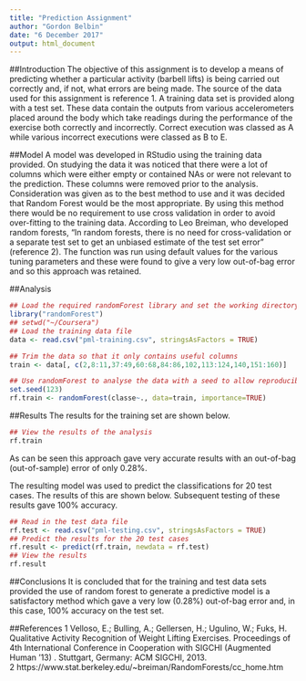 ```yaml
---
title: "Prediction Assignment"
author: "Gordon Belbin"
date: "6 December 2017"
output: html_document
---
```


##Introduction
The objective of this assignment is to develop a means of predicting whether a particular activity (barbell lifts) is being carried out correctly and, if not, what errors are being made.  The source of the data used for this assignment is reference 1. A training data set is provided along with a test set. These data contain the outputs from various accelerometers placed around the body which take readings during the performance of the exercise both correctly and incorrectly. Correct execution was classed as A while various incorrect executions were classed as B to E.

##Model
A model was developed in RStudio using the training data provided. On studying the data it was noticed that there were a lot of columns which were either empty or contained NAs or were not relevant to the prediction. These columns were removed prior to the analysis. Consideration was given as to the best method to use and it was decided that Random Forest would be the most appropriate. By using this method there would be no requirement to use cross validation in order to avoid over-fitting to the training data. According to Leo Breiman, who developed random forests, "In random forests, there is no need for cross-validation or a separate test set to get an unbiased estimate of the test set error" (reference 2). The function was run using default values for the various tuning parameters and these were found to give a very low out-of-bag error and so this approach was retained.

##Analysis
```r
## Load the required randomForest library and set the working directory
library("randomForest")
## setwd("~/Coursera")
## Load the training data file
data <- read.csv("pml-training.csv", stringsAsFactors = TRUE)

## Trim the data so that it only contains useful columns
train <- data[, c(2,8:11,37:49,60:68,84:86,102,113:124,140,151:160)]

## Use randomForest to analyse the data with a seed to allow reproducibility
set.seed(123)
rf.train <- randomForest(classe~., data=train, importance=TRUE)
```

##Results
The results for the training set are shown below. 
```r
## View the results of the analysis
rf.train


```
As can be seen this approach gave very accurate results with an out-of-bag (out-of-sample) error of only 0.28%.

The resulting model was used to predict the classifications for 20 test cases. The results of this are shown below. Subsequent testing of these results gave 100% accuracy.
```r
## Read in the test data file
rf.test <- read.csv("pml-testing.csv", stringsAsFactors = TRUE)
## Predict the results for the 20 test cases
rf.result <- predict(rf.train, newdata = rf.test)
## View the results
rf.result
```

##Conclusions
It is concluded that for the training and test data sets provided the use of random forest to generate a predictive model is a satisfactory method which gave a very low (0.28%) out-of-bag error and, in this case, 100% accuracy on the test set.


##References
1  Velloso, E.; Bulling, A.; Gellersen, H.; Ugulino, W.; Fuks, H. Qualitative Activity Recognition of Weight Lifting Exercises. Proceedings of 4th International Conference in Cooperation with SIGCHI (Augmented Human '13) . Stuttgart, Germany: ACM SIGCHI, 2013.  
2  https://www.stat.berkeley.edu/~breiman/RandomForests/cc_home.htm